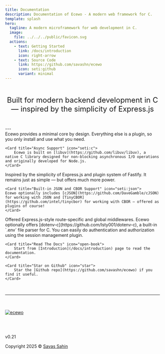 ```yaml
---
title: Documentation
description: Documentation of Ecewo - A modern web framework for C.
template: splash
hero:
  tagline: A modern microframework for web development in C.
  image:
    file: ../../../public/favicon.svg
  actions:
    - text: Getting Started
      link: /docs/introduction
      icon: right-arrow
    - text: Source Code
      link: https://github.com/savashn/ecewo
      icon: seti:github
      variant: minimal
---
```



<p style="font-size: 1.5rem; text-align: center; margin-top: 5rem; margin-top: 3rem;">Built for modern backend development in C — inspired by the simplicity of Express.js</p>
<br/>
---
<br/>

<CardGrid stagger>
  <Card title="Everything Is A Plugin" icon="puzzle">
    Ecewo provides a minimal core by design. Everything else is a plugin, so you only install and use what you need.
  </Card>

	<Card title="Async Support" icon="seti:c">
		Ecewo is built on [libuv](https://github.com/libuv/libuv), a native C library designed for non-blocking asynchronous I/O operations and originally developed for Node.js.
	</Card>

  <Card title="Simple As Node.js" icon="node">
    Inspired by the simplicity of Express.js and plugin system of Fastify. It remains just as simple — but offers much more power.
	</Card>

	<Card title="Built-in JSON and CBOR Support" icon="seti:json">
    Ecewo optionally includes [cJSON](https://github.com/DaveGamble/cJSON) for working with JSON and [TinyCBOR](https://github.com/intel/tinycbor) for working with CBOR — offered as plugins of course!
	</Card>

  <Card title="Middleware Structure" icon="puzzle">
		Offered Express.js-style route-specific and global middlewares.
	</Card>

  <Card title="Env Configuration" icon="setting">
		Ecewo optionally offers [dotenv-c](https://github.com/Isty001/dotenv-c), a built-in `.env` file parser for C.
	</Card>

  <Card title="Authentication Mechanism" icon="seti:lock">
		You can easily do authentication and authorization using the session management plugin.
	</Card>

	<Card title="Read The Docs" icon="open-book">
		Start from [Introduction](/docs/introduction) page to read the documentation.
	</Card>

	<Card title="Star on Github" icon="star">
		Star the [Github repo](https://github.com/savashn/ecewo) if you find it useful.
	</Card>

</CardGrid>

<br />
<hr />
<br />
<br />

<div style={{ display: 'flex', flexDirection: 'column',justifyContent: 'center', alignItems: 'center' }}>
  <a href="https://github.com/savashn/ecewo">
    <img src='/ecewologo.svg' alt="ecewo" />
  </a>

  <br /><br />

  <p style={{fontSize: '2rem'}}>v0.21</p>
  <div>Copyright 2025 &copy; <a href="https://github.com/savashn">Savas Sahin</a></div>
</div>
